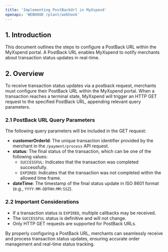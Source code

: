```yaml
---
title: 'Implementing PostBackUrl in MyXspend'
openapi: 'WEBHOOK /plant/webhook'
---
```


## 1. Introduction
This document outlines the steps to configure a PostBack URL within the MyXspend portal. A PostBack URL enables MyXspend to notify merchants about transaction status updates in real-time.

## 2. Overview
To receive transaction status updates via a postback request, merchants must configure their PostBack URL within the MyXspend portal. When a transaction reaches a terminal state, MyXspend will trigger an HTTP GET request to the specified PostBack URL, appending relevant query parameters.

### 2.1 PostBack URL Query Parameters
The following query parameters will be included in the GET request:

- **customerOrderId**: The unique transaction identifier provided by the merchant in the `/payment/process` API request.
- **status**: The final status of the transaction, which can be one of the following values:
  - `SUCCESSFUL`: Indicates that the transaction was completed successfully.
  - `EXPIRED`: Indicates that the transaction was not completed within the allowed time frame.
- **dateTime**: The timestamp of the final status update in ISO 8601 format (e.g., `YYYY-MM-DDTHH:MM:SSZ`).

### 2.2 Important Considerations
- If a transaction status is `EXPIRED`, multiple callbacks may be received.
- The `SUCCESSFUL` status is definitive and will not change.
- Only HTTP GET requests are supported for PostBack URLs.

By properly configuring a PostBack URL, merchants can seamlessly receive and process transaction status updates, ensuring accurate order management and real-time status tracking.


